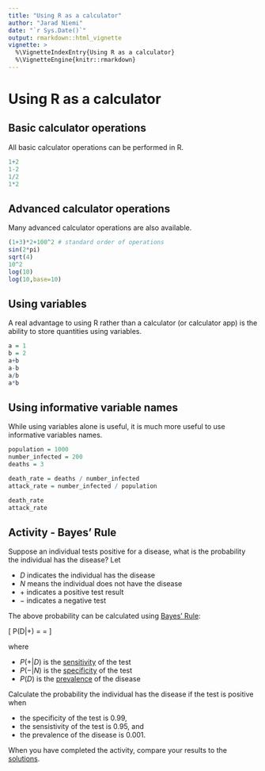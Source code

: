 ```yaml
---
title: "Using R as a calculator"
author: "Jarad Niemi"
date: "`r Sys.Date()`"
output: rmarkdown::html_vignette
vignette: >
  %\VignetteIndexEntry{Using R as a calculator}
  %\VignetteEngine{knitr::rmarkdown}
---
```


# Using R as a calculator

## Basic calculator operations

All basic calculator operations can be performed in R. 

```r
1+2
1-2
1/2
1*2
```



## Advanced calculator operations

Many advanced calculator operations are also available.

```r
(1+3)*2+100^2 # standard order of operations
sin(2*pi)
sqrt(4)
10^2
log(10)
log(10,base=10)
```



## Using variables

A real advantage to using R rather than a calculator (or calculator app) is the ability to store quantities using variables.

```r
a = 1
b = 2
a+b
a-b
a/b
a*b
```



## Using informative variable names

While using variables alone is useful, it is much more useful to use informative variables names.

```r
population = 1000
number_infected = 200
deaths = 3

death_rate = deaths / number_infected
attack_rate = number_infected / population

death_rate
attack_rate
```



## Activity - Bayes' Rule

Suppose an individual tests positive for a disease, what is the probability the individual has the disease? Let 

- $D$ indicates the individual has the disease
- $N$ means the individual does not have the disease
- $+$ indicates a positive test result
- $-$ indicates a negative test 

The above probability can be calculated using [Bayes' Rule](http://en.wikipedia.org/wiki/Bayes%27_rule):

\[ P(D|+) = \frac{P(+|D)P(D)}{P(+|D)P(D)+P(+|N)P(N)} = \frac{P(+|D)P(D)}{P(+|D)P(D)+(1-P(-|N))\times(1-P(D))} \]

where

- $P(+|D)$ is the [sensitivity](http://en.wikipedia.org/wiki/Sensitivity_and_specificity) of the test
- $P(-|N)$ is the [specificity](http://en.wikipedia.org/wiki/Sensitivity_and_specificity) of the test
- $P(D)$ is the [prevalence](http://en.wikipedia.org/wiki/Prevalence) of the disease

Calculate the probability the individual has the disease if the test is positive when

- the specificity of the test is 0.99, 
- the sensistivity of the test is 0.95, and
- the prevalence of the disease is 0.001.


When you have completed the activity, compare your results to the [solutions](calculator-solution.html).



